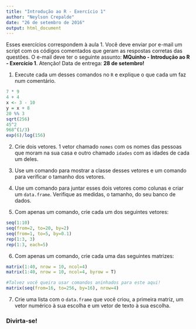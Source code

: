 ```yaml
---
title: "Introdução ao R - Exercício 1"
author: "Neylson Crepalde"
date: "26 de setembro de 2016"
output: html_document
---
```


Esses exercícios correspondem à aula 1. Você deve enviar por e-mail um script com os códigos comentados que geram as respostas corretas das questões. O e-mail deve ter o seguinte assunto: **MQuinho - Introdução ao R - Exercício 1**. Atenção! Data de entrega: **28 de setembro!**

1) Execute cada um desses comandos no `R` e explique o que cada um faz num comentário.
```r
7 * 9
4 + 4
x <- 3 - 10
y = x + 8
20 %% 3
sqrt(256)
45^2
968^(1/3)
exp(6)/log(156)
```

2) Crie dois vetores. 1 vetor chamado `nomes` com os nomes das pessoas que moram na sua casa e outro chamado `idades` com as idades de cada um deles.

3) Use um comando para mostrar a classe desses vetores e um comando para verificar o tamanho dos vetores.

4) Use um comando para juntar esses dois vetores como colunas e criar um `data.frame`. Verifique as medidas, o tamanho, do seu banco de dados.

5) Com apenas um comando, crie cada um dos seguintes vetores:
```r
seq(1:10)
seq(from=2, to=20, by=2)
seq(from=1, to=5, by=0.1)
rep(1:3, 3)
rep(1:3, each=5)
```

6) Com apenas um comando, crie cada uma das seguintes matrizes:
```r
matrix(1:40, nrow = 10, ncol=4)
matrix(1:40, nrow = 10, ncol=4, byrow = T)

#Talvez você queira usar comandos aninhados para este aqui!
matrix(seq(from=16, to=256, by=16), nrow=4)
```

7) Crie uma lista com o `data.frame` que você criou, a primeira matriz, um vetor numérico à sua escolha e um vetor de texto à sua escolha.

### Divirta-se!


